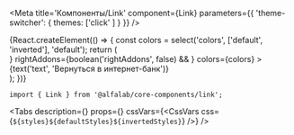 




<Meta
    title='Компоненты/Link'
    component={Link}
    parameters={{ 'theme-switcher': { themes: ['click' ] } }}
/>


<!-- Canvas -->

<Story name='Link'>
    {React.createElement(() => {
        const colors = select('colors', ['default', 'inverted'], 'default');
        return (
            <div style={{
                backgroundColor: colors === 'inverted' ? 'var(--color-light-bg-primary-inverted)' : '#fff',
                padding: '8px',
                position: 'absolute',
                top: 0,
                left: 0,
                right: 0,
                bottom: 0,
            }}>
                <Typography.Text view='primary-medium'>
                    <Link
                        view={select('view', VIEWS, 'primary')}
                        pseudo={boolean('pseudo', false)}
                        href={text('href', '')}
                        leftAddons={boolean('leftAddons', false) && <Icon />}
                        rightAddons={boolean('rightAddons', false) && <Icon />}
                        colors={colors}
                    >
                        {text('text', 'Вернуться в интернет-банк')}
                    </Link>
                </Typography.Text>
            </div>
        );
    })}
</Story>


<!-- Docs -->

<ComponentHeader
    name='Link'
    version={version}
    package='@alfalab/core-components/link'
    stage={3}
    design='https://www.figma.com/file/hqSP3L6qu8UcL3sf18Su1M/Web-Components?node-id=719%3A1'
/>

```tsx
import { Link } from '@alfalab/core-components/link';
```

<Tabs
    description={<Description />}
    props={<Props of={Link} />}
    cssVars={<CssVars css={`${styles}${defaultStyles}${invertedStyles}`} />}
/>

